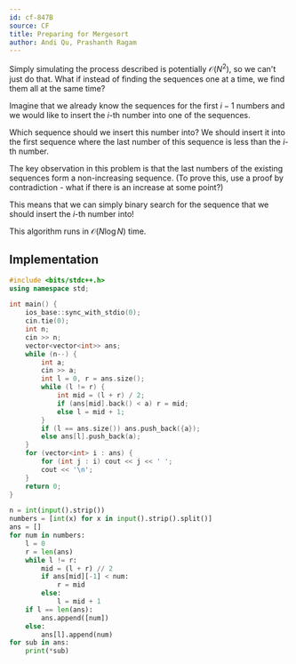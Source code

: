 ```yaml
---
id: cf-847B
source: CF
title: Preparing for Mergesort
author: Andi Qu, Prashanth Ragam
---
```


Simply simulating the process described is potentially $\mathcal{O}(N^2)$, so we
can't just do that. What if instead of finding the sequences one at a time, we
find them all at the same time?

Imagine that we already know the sequences for the first $i - 1$ numbers and we
would like to insert the $i$-th number into one of the sequences.

Which sequence should we insert this number into? We should insert it into the
first sequence where the last number of this sequence is less than the $i$-th
number.

The key observation in this problem is that the last numbers of the existing
sequences form a non-increasing sequence. (To prove this, use a proof by
contradiction - what if there is an increase at some point?)

This means that we can simply binary search for the sequence that we should
insert the $i$-th number into!

This algorithm runs in $\mathcal{O}(N \log N)$ time.

## Implementation

<LanguageSection>
<CPPSection>

```cpp
#include <bits/stdc++.h>
using namespace std;

int main() {
	ios_base::sync_with_stdio(0);
	cin.tie(0);
	int n;
	cin >> n;
	vector<vector<int>> ans;
	while (n--) {
		int a;
		cin >> a;
		int l = 0, r = ans.size();
		while (l != r) {
			int mid = (l + r) / 2;
			if (ans[mid].back() < a) r = mid;
			else l = mid + 1;
		}
		if (l == ans.size()) ans.push_back({a});
		else ans[l].push_back(a);
	}
	for (vector<int> i : ans) {
		for (int j : i) cout << j << ' ';
		cout << '\n';
	}
	return 0;
}

```
</CPPSection>

<PySection>
	
```py
n = int(input().strip())
numbers = [int(x) for x in input().strip().split()]
ans = []
for num in numbers:
	l = 0
	r = len(ans)
	while l != r:
		mid = (l + r) // 2
		if ans[mid][-1] < num:
			r = mid
		else:
			l = mid + 1
	if l == len(ans):
		ans.append([num])
	else:
		ans[l].append(num)
for sub in ans:
	print(*sub)

```
</PySection>
</LanguageSection>